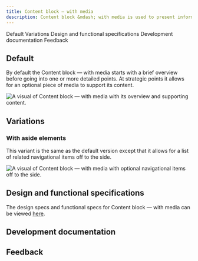 ```yaml
---
title: Content block – with media
description: Content block &mdash; with media is used to present information with images in a group setting.
---
```



<ComponentDescription name="Content block — with media" type="layout" />

<AnchorLinks>

<AnchorLink>Default</AnchorLink>
<AnchorLink>Variations</AnchorLink>
<AnchorLink>Design and functional specifications</AnchorLink>
<AnchorLink>Development documentation</AnchorLink>
<AnchorLink>Feedback</AnchorLink>

</AnchorLinks>

## Default

By default the Content block &mdash; with media starts with a brief overview before going into one or more detailed points. At strategic points it allows for an optional piece of media to support its content.

![A visual of Content block — with media with its overview and supporting content.](../../images/pattern/content-block-media/content-block-with-media.jpg)

## Variations

### With aside elements

This variant is the same as the default version except that it allows for a list of related navigational items off to the side.

![A visual of Content block — with media with optional navigational items off to the side.](../../images/pattern/content-block-media/content-block-with-media-with-aside-elements.jpg)

## Design and functional specifications

The design specs and functional specs for Content block &mdash; with media can be viewed <a href="https://ibm.ent.box.com/folder/94760926421" target="_blank">here</a>.

## Development documentation

<ComponentStatus name="Content block — with media" type="layout" />

## Feedback

<ComponentFeedback />
